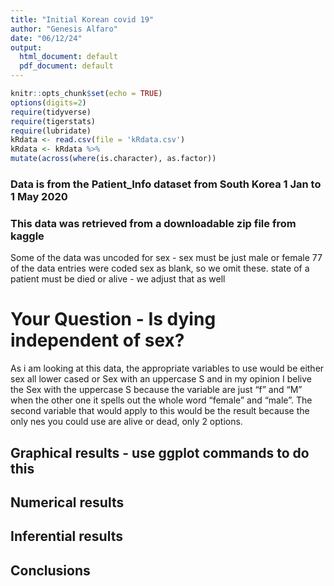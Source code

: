 ```yaml
---
title: "Initial Korean covid 19"
author: "Genesis Alfaro"
date: "06/12/24"
output:
  html_document: default
  pdf_document: default
---
```


```r
knitr::opts_chunk$set(echo = TRUE)
options(digits=2)
require(tidyverse)
require(tigerstats)
require(lubridate)
kRdata <- read.csv(file = 'kRdata.csv')
kRdata <- kRdata %>%
mutate(across(where(is.character), as.factor))

```
### Data is from the Patient_Info dataset from South Korea 1 Jan to 1 May 2020
### This data was retrieved from a downloadable zip file from kaggle

Some of the data was uncoded for sex - sex must be just male or female
77 of the data entries were coded sex  as blank, so we omit these.
state of a patient must be died or alive - we adjust that as well   
  
# Your Question - Is dying independent of sex?
As i am looking at this data, the appropriate variables to use would be either sex all lower cased or Sex with an uppercase S and in my opinion I belive the Sex with the uppercase S because the variable are just "f" and "M" when the other one it spells out the whole word "female" and "male". The second variable that would apply to this would be the result because the only nes you could use are alive or dead, only 2 options.





## Graphical results - use ggplot commands to do this  



  





  
## Numerical results


## Inferential results 




## Conclusions

